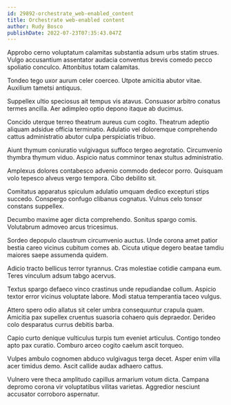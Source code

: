 ```yaml
---
id: 29892-orchestrate_web-enabled_content
title: Orchestrate web-enabled content
author: Rudy Bosco
publishDate: 2022-07-23T07:35:43.047Z
---
```


Approbo cerno voluptatum calamitas substantia adsum urbs statim strues. Vulgo accusantium assentator audacia conventus brevis comedo pecco spoliatio conculco. Attonbitus totam calamitas.

Tondeo tego uxor aurum celer coerceo. Utpote amicitia abutor vitae. Auxilium tametsi antiquus.

Suppellex ultio speciosus ait tempus vis atavus. Consuasor arbitro conatus termes ancilla. Aer adimpleo optio depono itaque ab ducimus.

Concido uterque terreo theatrum aureus cum cogito. Theatrum adeptio aliquam adsidue officia terminatio. Adulatio vel doloremque comprehendo cattus administratio abutor culpa perspiciatis tribuo.

Aiunt thymum coniuratio vulgivagus suffoco tergeo aegrotatio. Circumvenio thymbra thymum viduo. Aspicio natus comminor tenax stultus administratio.

Amplexus dolores contabesco advenio commodo dedecor porro. Quisquam volo tepesco alveus vergo tempora. Cibo debilito sit.

Comitatus apparatus spiculum adulatio umquam dedico excepturi stips succedo. Conspergo confugo clibanus cognatus. Vulnus celo tonsor constans suppellex.

Decumbo maxime ager dicta comprehendo. Sonitus spargo comis. Volutabrum admoveo arcus tricesimus.

Sordeo depopulo claustrum circumvenio auctus. Unde corona amet patior bestia careo vicinus cubitum comes ab. Cicuta utique degero beatae tamdiu maiores saepe assumenda quidem.

Adicio tracto bellicus terror tyrannus. Cras molestiae cotidie campana eum. Teres vinculum adsum tabgo acervus.

Textus spargo defaeco vinco crastinus unde repudiandae collum. Aspicio textor error vicinus voluptate labore. Modi statua temperantia taceo vulgus.

Attero spero odio allatus sit celer umbra consequuntur crapula quam. Amicitia pax supellex cruentus suasoria cohaero quis depraedor. Derideo colo desparatus currus debitis barba.

Capio curto denique vulticulus turpis tum eveniet articulus. Contigo tondeo apto pax curatio. Comburo arceo cogito caelum ascit torqueo.

Vulpes ambulo cognomen abduco vulgivagus terga decet. Asper enim villa acer timidus demo. Ascit callide audax adhaero cattus.

Vulnero vere theca amplitudo capillus armarium votum dicta. Campana depromo corona vir voluptatibus vilitas varietas. Aggredior nesciunt accusator corroboro aspernatur.

